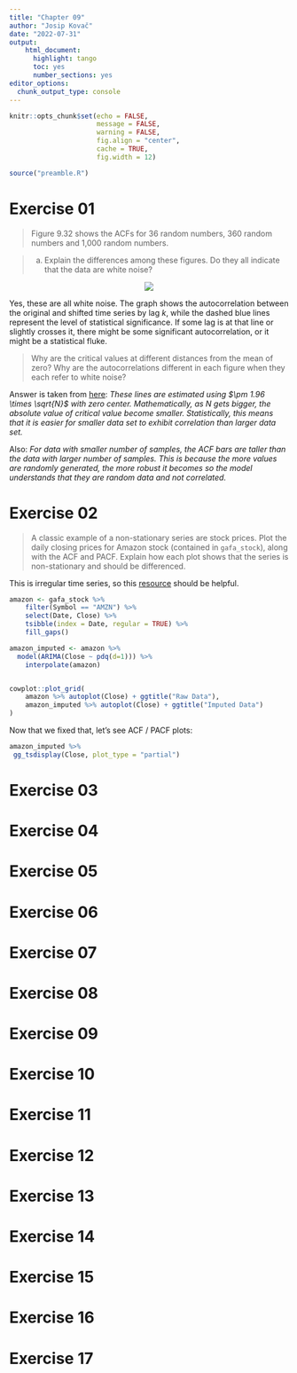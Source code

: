 ```yaml
---
title: "Chapter 09"
author: "Josip Kovač"
date: "2022-07-31"
output:
    html_document: 
      highlight: tango
      toc: yes
      number_sections: yes
editor_options: 
  chunk_output_type: console
---
```


```r
knitr::opts_chunk$set(echo = FALSE,
                      message = FALSE,
                      warning = FALSE,
                      fig.align = "center",
                      cache = TRUE,
                      fig.width = 12)

source("preamble.R")

```

# Exercise 01



> Figure 9.32 shows the ACFs for 36 random numbers, 360 random numbers and 1,000 random numbers.

> a. Explain the differences among these figures. Do they all indicate that the data are white noise?

<p align="center">
  <img src="exercise_09_01_plot.png" />
</p>


Yes, these are all white noise. The graph shows the autocorrelation between the original and shifted time series by lag $k$, while the dashed blue lines represent the level of statistical significance. If some lag is at that line or slightly crosses it, there might be some significant autocorrelation, or it might be a statistical fluke.

> Why are the critical values at different distances from the mean of zero? Why are the autocorrelations different in each figure when they each refer to white noise?

Answer is taken from [here](https://rpubs.com/mmendez101294/891602): *These lines are estimated using $\pm 1.96 \times \sqrt{N}$ with zero center. Mathematically, as $N$ gets bigger, the absolute value of critical value become smaller. Statistically, this means that it is easier for smaller data set to exhibit correlation than larger data set.*

Also: *For data with smaller number of samples, the ACF bars are taller than the data with larger number of samples. This is because the more values are randomly generated, the more robust it becomes so the model understands that they are random data and not correlated.*

# Exercise 02

> A classic example of a non-stationary series are stock prices. Plot the daily closing prices for Amazon stock (contained in `gafa_stock`), along with the ACF and PACF. Explain how each plot shows that the series is non-stationary and should be differenced.

This is irregular time series, so this [resource](https://stackoverflow.com/questions/72332262/forecasting-irregular-stock-data-with-arima-and-tsibble) should be helpful.

```r

amazon <- gafa_stock %>% 
    filter(Symbol == "AMZN") %>% 
    select(Date, Close) %>% 
    tsibble(index = Date, regular = TRUE) %>%
    fill_gaps()

amazon_imputed <- amazon %>%
  model(ARIMA(Close ~ pdq(d=1))) %>% 
    interpolate(amazon)


cowplot::plot_grid(
    amazon %>% autoplot(Close) + ggtitle("Raw Data"),
    amazon_imputed %>% autoplot(Close) + ggtitle("Imputed Data")
)


```

Now that we fixed that, let's see ACF / PACF plots:

```r

amazon_imputed %>% 
 gg_tsdisplay(Close, plot_type = "partial")


```


# Exercise 03

# Exercise 04

# Exercise 05

# Exercise 06

# Exercise 07

# Exercise 08

# Exercise 09

# Exercise 10

# Exercise 11

# Exercise 12

# Exercise 13

# Exercise 14

# Exercise 15

# Exercise 16

# Exercise 17
